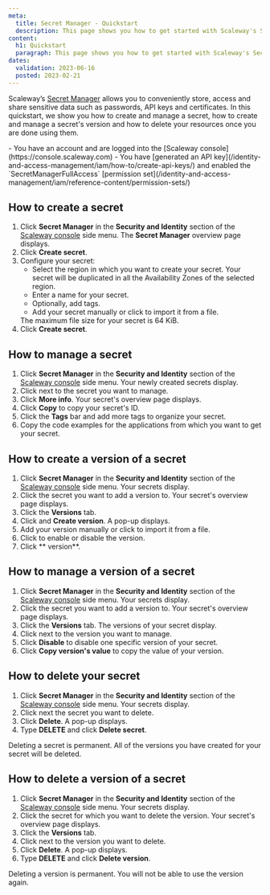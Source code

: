 ```yaml
---
meta:
  title: Secret Manager - Quickstart
  description: This page shows you how to get started with Scaleway's Secret Manager.
content:
  h1: Quickstart
  paragraph: This page shows you how to get started with Scaleway's Secret Manager.
dates:
  validation: 2023-06-16
  posted: 2023-02-21
---
```


Scaleway’s [Secret Manager](/identity-and-access-management/secret-manager/concepts/#secret-manager/) allows you to conveniently store, access and share sensitive data such as passwords, API keys and certificates. In this quickstart, we show you how to create and manage a secret, how to create and manage a secret's version and how to delete your resources once you are done using them.

<Macro id="iam-requirements" />

<Message type="requirement">
  - You have an account and are logged into the [Scaleway console](https://console.scaleway.com)
  - You have [generated an API key](/identity-and-access-management/iam/how-to/create-api-keys/) and enabled the `SecretManagerFullAccess` [permission set](/identity-and-access-management/iam/reference-content/permission-sets/)
</Message>


## How to create a secret

1. Click **Secret Manager** in the **Security and Identity** section of the [Scaleway console](https://console.scaleway.com/) side menu. The **Secret Manager** overview page displays.
2. Click **Create secret**.
3. Configure your secret:
    * Select the region in which you want to create your secret. Your secret will be duplicated in all the Availability Zones of the selected region.
    * Enter a name for your secret.
    * Optionally, add tags.
    * Add your secret manually or click <Icon name="plus" /> to import it from a file.
    <Message type="note">
     The maximum file size for your secret is 64 KiB.
    </Message>
4. Click **Create secret**.


## How to manage a secret

1. Click **Secret Manager** in the **Security and Identity** section of the [Scaleway console](https://console.scaleway.com/) side menu. Your newly created secrets display.
2. Click <Icon name="more" /> next to the secret you want to manage.
    <Lightbox src="scaleway-secret-manager-more-info.webp" alt="" />
3. Click **More info**. Your secret's overview page displays.
4. Click **Copy** to copy your secret's ID.
5. Click the **Tags** bar and add more tags to organize your secret.
6. Copy the code examples for the applications from which you want to get your secret.

## How to create a version of a secret

1. Click **Secret Manager** in the **Security and Identity** section of the [Scaleway console](https://console.scaleway.com/) side menu. Your secrets display.
2. Click the secret you want to add a version to. Your secret's overview page displays.
3. Click the **Versions** tab.
4. Click <Icon name="plus" /> and **Create version**. A pop-up displays.
5. Add your version manually or click <Icon name="plus" /> to import it from a file.
6. Click <Icon name="toggle" /> to enable or disable the version.
7. Click ** version**.

## How to manage a version of a secret

1. Click **Secret Manager** in the **Security and Identity** section of the [Scaleway console](https://console.scaleway.com/) side menu. Your secrets display.
2. Click the secret you want to add a version to. Your secret's overview page displays.
3. Click the **Versions** tab. The versions of your secret display.
4. Click <Icon name="more" /> next to the version you want to manage.
5. Click **Disable** to disable one specific version of your secret.
6. Click **Copy version's value** to copy the value of your version.

## How to delete your secret

1. Click **Secret Manager** in the **Security and Identity** section of the [Scaleway console](https://console.scaleway.com/) side menu. Your secrets display.
2. Click <Icon name="more" /> next the secret you want to delete.
3. Click **Delete**. A pop-up displays.
4. Type **DELETE** and click **Delete secret**.

<Message type="important">
  Deleting a secret is permanent. All of the versions you have created for your secret will be deleted.
</Message>

## How to delete a version of a secret

1. Click **Secret Manager** in the **Security and Identity** section of the [Scaleway console](https://console.scaleway.com/) side menu. Your secrets display.
2. Click the secret for which you want to delete the version. Your secret's overview page displays.
3. Click the **Versions** tab.
4. Click <Icon name="more" /> next to the version you want to delete.
5. Click **Delete**. A pop-up displays.
6. Type **DELETE** and click **Delete version**.

<Message type="important">
  Deleting a version is permanent. You will not be able to use the version again.
</Message>

